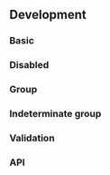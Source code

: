 
## Development

### Basic

<FormCheckboxPlayground />

### Disabled

<FormCheckboxDisabledPlayground />

### Group

<FormCheckboxGroupPlayground />

### Indeterminate group

<FormCheckboxGroupIndeterminatePlayground />

### Validation

<FormCheckboxValidationPlayground height="32rem" />

### API

<PropsApi />
